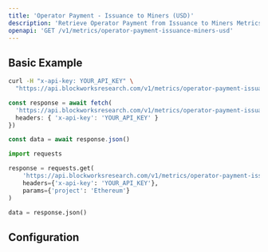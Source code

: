 ```yaml
---
title: 'Operator Payment - Issuance to Miners (USD)'
description: 'Retrieve Operator Payment from Issuance to Miners Metrics in USD'
openapi: 'GET /v1/metrics/operator-payment-issuance-miners-usd'
---
```



<Endpoint method="GET" path="/v1/metrics/operator-payment-issuance-miners-usd" />

## Basic Example

<CodeGroup>

```bash cURL
curl -H "x-api-key: YOUR_API_KEY" \
  "https://api.blockworksresearch.com/v1/metrics/operator-payment-issuance-miners-usd?project=Ethereum"
```

```typescript TypeScript
const response = await fetch(
  'https://api.blockworksresearch.com/v1/metrics/operator-payment-issuance-miners-usd?project=Ethereum', {
  headers: { 'x-api-key': 'YOUR_API_KEY' }
})

const data = await response.json()
```

```python Python
import requests

response = requests.get(
    'https://api.blockworksresearch.com/v1/metrics/operator-payment-issuance-miners-usd',
    headers={'x-api-key': 'YOUR_API_KEY'},
    params={'project': 'Ethereum'}
)

data = response.json()
```

</CodeGroup>


<GenericResponse />

## Configuration

<QueryParams />